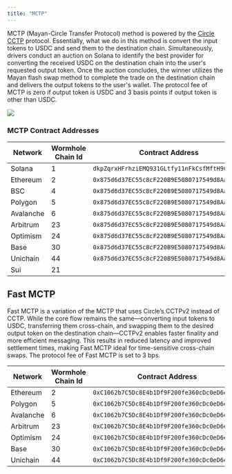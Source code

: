 ```yaml
---
title: "MCTP"
---
```


MCTP (Mayan-Circle Transfer Protocol) method is powered by the [Circle CCTP](https://www.circle.com/en/cross-chain-transfer-protocol) protocol. Essentially, what we do in this method is convert the input tokens to USDC and send them to the destination chain. Simultaneously, drivers conduct an auction on Solana to identify the best provider for converting the received USDC on the destination chain into the user's requested output token. Once the auction concludes, the winner utilizes the Mayan flash swap method to complete the trade on the destination chain and delivers the output tokens to the user's wallet. The protocol fee of MCTP is zero if output token is USDC and 3 basis points if output token is other than USDC.

<Frame caption="MCTP Design">
  <img src="/images/Mayan CCT Swap.avif" />
</Frame>

### MCTP Contract Addresses

| Network   | Wormhole Chain Id | Contract Address                              |
| --------- | ----------------- | --------------------------------------------- |
| Solana    | 1                 | `dkpZqrxHFrhziEMQ931GLtfy11nFkCsfMftH9u6QwBU` |
| Ethereum  | 2                 | `0x875d6d37EC55c8cF220B9E5080717549d8Aa8EcA`  |
| BSC       | 4                 | `0x875d6d37EC55c8cF220B9E5080717549d8Aa8EcA`  |
| Polygon   | 5                 | `0x875d6d37EC55c8cF220B9E5080717549d8Aa8EcA`  |
| Avalanche | 6                 | `0x875d6d37EC55c8cF220B9E5080717549d8Aa8EcA`  |
| Arbitrum  | 23                | `0x875d6d37EC55c8cF220B9E5080717549d8Aa8EcA`  |
| Optimism  | 24                | `0x875d6d37EC55c8cF220B9E5080717549d8Aa8EcA`  |
| Base      | 30                | `0x875d6d37EC55c8cF220B9E5080717549d8Aa8EcA`  |
| Unichain  | 44                | `0x875d6d37EC55c8cF220B9E5080717549d8Aa8EcA`  |
| Sui  | 21                |  |

## Fast MCTP

Fast MCTP is a variation of the MCTP that uses Circle’s CCTPv2 instead of CCTP. While the core flow remains the same—converting input tokens to USDC, transferring them cross-chain, and swapping them to the desired output token on the destination chain—CCTPv2 enables faster finality and more efficient messaging. This results in reduced latency and improved settlement times, making Fast MCTP ideal for time-sensitive cross-chain swaps. The protocol fee of Fast MCTP is set to 3 bps.

| Network   | Wormhole Chain Id | Contract Address                             |
| --------- | ----------------- | -------------------------------------------- |
| Ethereum  | 2                 | `0xC1062b7C5Dc8E4b1Df9F200fe360cDc0eD6e7741` |
| Polygon   | 5                 | `0xC1062b7C5Dc8E4b1Df9F200fe360cDc0eD6e7741` |
| Avalanche | 6                 | `0xC1062b7C5Dc8E4b1Df9F200fe360cDc0eD6e7741` |
| Arbitrum  | 23                | `0xC1062b7C5Dc8E4b1Df9F200fe360cDc0eD6e7741` |
| Optimism  | 24                | `0xC1062b7C5Dc8E4b1Df9F200fe360cDc0eD6e7741` |
| Base      | 30                | `0xC1062b7C5Dc8E4b1Df9F200fe360cDc0eD6e7741` |
| Unichain  | 44                | `0xC1062b7C5Dc8E4b1Df9F200fe360cDc0eD6e7741` |

